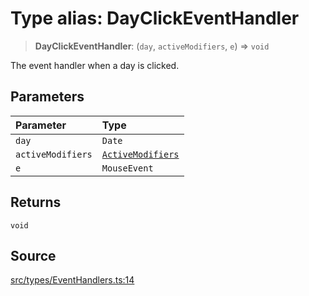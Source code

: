 # Type alias: DayClickEventHandler

> **DayClickEventHandler**: (`day`, `activeModifiers`, `e`) => `void`

The event handler when a day is clicked.

## Parameters

| Parameter | Type |
| :------ | :------ |
| `day` | `Date` |
| `activeModifiers` | [`ActiveModifiers`](/api/latest/type-aliases/ActiveModifiers.mdx) |
| `e` | `MouseEvent` |

## Returns

`void`

## Source

[src/types/EventHandlers.ts:14](https://github.com/gpbl/react-day-picker/blob/86f49ff11/src/types/EventHandlers.ts#L14)
